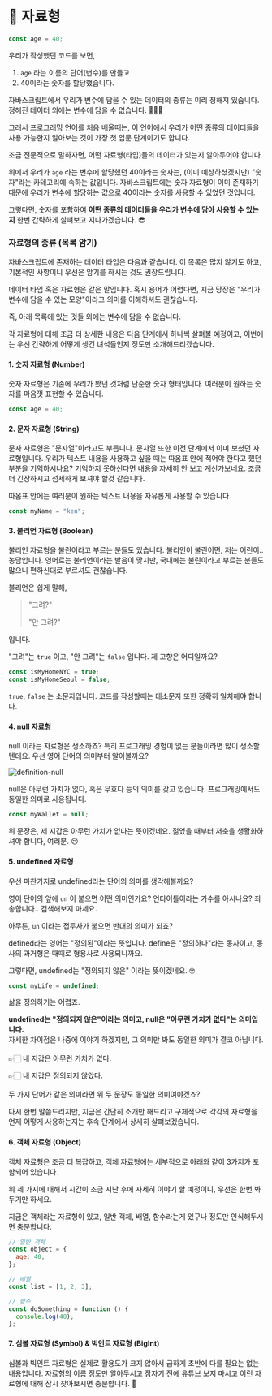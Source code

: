 # 📗 자료형

```javascript
const age = 40;
```

우리가 작성했던 코드를 보면,

1. `age` 라는 이름의 단어(변수)를 만들고
2. 40이라는 숫자를 할당했습니다.

자바스크립트에서 우리가 변수에 담을 수 있는 데이터의 종류는 미리 정해져 있습니다. 정해진 데이터 외에는 변수에 담을 수 없습니다. 🙅🏻‍♂️

그래서 프로그래밍 언어를 처음 배울때는, 이 언어에서 우리가 어떤 종류의 데이터들을 사용 가능한지 알아보는 것이 가장 첫 입문 단계이기도 합니다.

조금 전문적으로 말하자면, 어떤 자료형(타입)들의 데이터가 있는지 알아두어야 합니다.

위에서 우리가 `age` 라는 변수에 할당했던 40이라는 숫자는, (이미 예상하셨겠지만) "숫자"라는 카테고리에 속하는 값입니다. 자바스크립트에는 숫자 자료형이 이미 존재하기 때문에 우리가 변수에 할당하는 값으로 40이라는 숫자를 사용할 수 있었던 것입니다.

그렇다면, 숫자를 포함하여 **어떤 종류의 데이터들을 우리가 변수에 담아 사용할 수 있는지** 한번 간략하게 살펴보고 지나가겠습니다. 😎

### 자료형의 종류 (목록 암기)

자바스크립트에 존재하는 데이터 타입은 다음과 같습니다. 이 목록은 많지 않기도 하고, 기본적인 사항이니 우선은 암기를 하시는 것도 권장드립니다.

<Callout>

데이터 타입 혹은 자료형은 같은 말입니다. 혹시 용어가 어렵다면, 지금 당장은 "우리가 변수에 담을 수 있는 모양"이라고 의미를 이해하셔도 괜찮습니다.

즉, 아래 목록에 있는 것들 외에는 변수에 담을 수 없습니다.

</Callout>

각 자료형에 대해 조금 더 상세한 내용은 다음 단계에서 하나씩 살펴볼 예정이고, 이번에는 우선 간략하게 어떻게 생긴 녀석들인지 정도만 소개해드리겠습니다.

#### 1. 숫자 자료형 (Number)

숫자 자료형은 기존에 우리가 봤던 것처럼 단순한 숫자 형태입니다. 여러분이 원하는 숫자를 마음껏 표현할 수 있습니다.

```javascript
const age = 40;
```

####

#### 2. 문자 자료형 (String)

문자 자료형은 "문자열"이라고도 부릅니다. 문자열 또한 이전 단계에서 이미 보셨던 자료형입니다. 우리가 텍스트 내용을 사용하고 싶을 때는 따옴표 안에 적어야 한다고 했던 부분을 기억하시나요? 기억하지 못하신다면 내용을 자세히 안 보고 계신가보네요. 조금 더 긴장하시고 섬세하게 보셔야 할것 같습니다.

따옴표 안에는 여러분이 원하는 텍스트 내용을 자유롭게 사용할 수 있습니다.

```javascript
const myName = "ken";
```

####

#### 3. 불리언 자료형 (Boolean)

불리언 자료형을 불린이라고 부르는 분들도 있습니다. 불리언이 불린이면, 저는 어린이.. 농담입니다. 영어로는 불리언이라는 발음이 맞지만, 국내에는 불린이라고 부르는 분들도 많으니 편하신대로 부르셔도 괜찮습니다.

불리언은 쉽게 말해,

> "그려?"
>
> "안 그려?"

입니다.

"그려"는 `true` 이고, "안 그려"는 `false` 입니다. 제 고향은 어디일까요?

```javascript
const isMyHomeNYC = true;
const isMyHomeSeoul = false;
```

<Callout>

`true`, `false` 는 소문자입니다. 코드를 작성할때는 대소문자 또한 정확히 일치해야 합니다.

</Callout>

####

#### 4. null 자료형

null 이라는 자료형은 생소하죠? 특히 프로그래밍 경험이 없는 분들이라면 많이 생소할텐데요. 우선 영어 단어의 의미부터 알아볼까요?

![definition-null](/images/posts/definition-null.png)

null은 아무런 가치가 없다, 혹은 무효다 등의 의미를 갖고 있습니다. 프로그래밍에서도 동일한 의미로 사용됩니다.

```javascript
const myWallet = null;
```

위 문장은, 제 지갑은 아무런 가치가 없다는 뜻이겠네요. 젊었을 때부터 저축을 생활화하셔야 합니다, 여러분. 😢

####

#### 5. undefined 자료형

우선 마찬가지로 undefined라는 단어의 의미를 생각해볼까요?

영어 단어의 앞에 `un` 이 붙으면 어떤 의미인가요? 언타이틀이라는 가수를 아시나요? 죄송합니다.. 검색해보지 마세요.

아무튼, `un` 이라는 접두사가 붙으면 반대의 의미가 되죠?

defined라는 영어는 "정의된"이라는 뜻입니다. define은 "정의하다"라는 동사이고, 동사의 과거형은 때때로 형용사로 사용되니까요.

그렇다면, undefined는 "정의되지 않은" 이라는 뜻이겠네요. 🤓

```javascript
const myLife = undefined;
```

삶을 정의하기는 어렵죠.

<Callout>

**undefined는 "정의되지 않은"이라는 의미고, null은 "아무런 가치가 없다"는 의미입니다.**\
자세한 차이점은 나중에 이야기 하겠지만, 그 의미만 봐도 동일한 의미가 결코 아닙니다.\
\
👉🏻 내 지갑은 아무런 가치가 없다.

👉🏻 내 지갑은 정의되지 않았다.\
\
두 가지 단어가 같은 의미라면 위 두 문장도 동일한 의미여야겠죠?

</Callout>

다시 한번 말씀드리지만, 지금은 간단히 소개만 해드리고 구체적으로 각각의 자료형을 언제 어떻게 사용하는지는 후속 단계에서 상세히 살펴보겠습니다.

#### 6. 객체 자료형 (Object)

객체 자료형은 조금 더 복잡하고, 객체 자료형에는 세부적으로 아래와 같이 3가지가 포함되어 있습니다.

위 세 가지에 대해서 시간이 조금 지난 후에 자세히 이야기 할 예정이니, 우선은 한번 봐두기만 하세요.

지금은 객체라는 자료형이 있고, 일반 객체, 배열, 함수라는게 있구나 정도만 인식해두시면 충분합니다.

```javascript
// 일반 객체
const object = {
  age: 40,
};

// 배열
const list = [1, 2, 3];

// 함수
const doSomething = function () {
  console.log(40);
};
```

#### 7. 심볼 자료형 (Symbol) & 빅인트 자료형 (BigInt)

심볼과 빅인트 자료형은 실제로 활용도가 크지 않아서 급하게 초반에 다룰 필요는 없는 내용입니다. 자료형의 이름 정도만 알아두시고 잠자기 전에 유튜브 보지 마시고 이런 자료형에 대해 잠시 찾아보시면 충분합니다. 🥸
